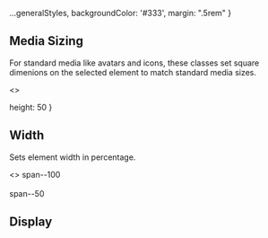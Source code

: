 
<Meta title="Style Utilities/Layout"  />

  ...generalStyles,
  backgroundColor: '#333',
  margin: ".5rem"
}

## Media Sizing
For standard media like avatars and icons,
these classes set square dimenions on the selected
element to match standard media sizes.

<Story name="Media Sizing">
  <>
    <TableLayout
      copy={false}
      headers={['class', 'description']}
      shrinkLastColumn={false}
      data={[
        ['`media--xs`', `Sets height & width to \`${FDS.MEDIA_XS}\` (\`var(--media-xs)\`)`],
        ['`media--s`', `Sets height & width to \`${FDS.MEDIA_S}\` (\`var(--media-s)\`)`],
        ['`media--m`', `Sets height & width to \`${FDS.MEDIA_M}\` (\`var(--media-m)\`)`],
        ['`media--l`', `Sets height & width to \`${FDS.MEDIA_L}\` (\`var(--media-l)\`)`],
        ['`media--xl`', `Sets height & width to \`${FDS.MEDIA_XL}\` (\`var(--media-xl)\`)`],
      ]} 
    />
    <div style={containerStyles}>
      <Item label="media--xs"><div className="media--xs rounded--all" style={borderHelperStyles} /></Item>
      <Item label="media--s"><div className="media--s rounded--all" style={borderHelperStyles} /></Item>
      <Item label="media--m"><div className="media--m rounded--all" style={borderHelperStyles} /></Item>
      <Item label="media--l"><div className="media--l rounded--all" style={borderHelperStyles} /></Item>
      <Item label="media--xl"><div className="media--xl rounded--all" style={borderHelperStyles} /></Item>
    </div>
  </>
</Story>

  height: 50
}

## Width
Sets element width in percentage.

<Story name="Width">
  <>
    <TableLayout
      copy={false}
      headers={['class', 'description']}
      shrinkLastColumn={false}
      data={[
        ['`span--100`', 'Sets `width` to `100%`'],
        ['`span--50`', 'Sets `width` to `50%`'],
      ]} 
    />
    <span style={labelStyle}>span--100</span>
    <div className="span--100 rounded--all bgColor--charcoal margin--top--half" style={widthStyles} />
    <br />
    <span style={labelStyle}>span--50</span>
    <div className="span--50 rounded--all bgColor--charcoal margin--top--half" style={widthStyles} />
  </>
</Story>

## Display

<Story name="Display">
  <TableLayout
    copy={false}
    headers={['class', 'description']}
    shrinkLastColumn={false}
    data={[
      ['`display--none`', 'Sets `display` to `none`'],
      ['`display--block`', 'Sets `display` to `block`'],
      ['`display--flex`', 'Sets `display` to `flex`'],
      ['`display--inline`', 'Sets `display` to `inline`'],
      ['`display--inline-block`', 'Sets `display` to `inline-block`'],
      ['`display--inline-flex`', 'Sets `display` to `inline-flex`'],
      ['`display--grid`', 'Sets `display` to `grid`'],
    ]} 
  />
</Story>